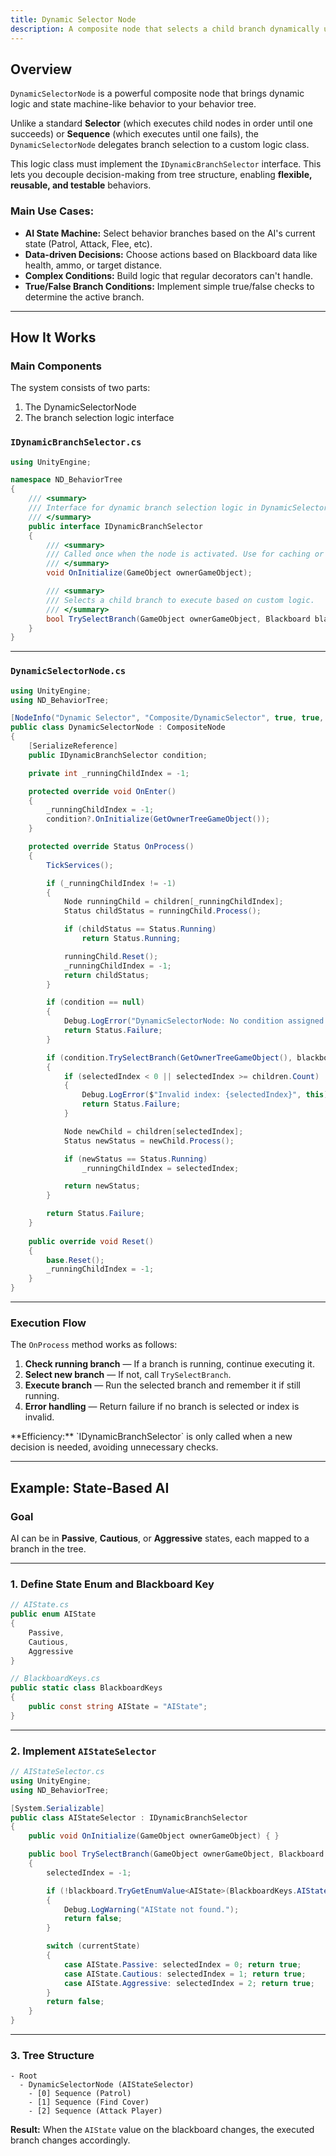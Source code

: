 ```yaml
---
title: Dynamic Selector Node
description: A composite node that selects a child branch dynamically using custom logic.
---
```




## Overview
`DynamicSelectorNode` is a powerful composite node that brings dynamic logic and state machine-like behavior to your behavior tree.

Unlike a standard **Selector** (which executes child nodes in order until one succeeds) or **Sequence** (which executes until one fails), the `DynamicSelectorNode` delegates branch selection to a custom logic class.

This logic class must implement the `IDynamicBranchSelector` interface. This lets you decouple decision-making from tree structure, enabling **flexible, reusable, and testable** behaviors.

### Main Use Cases:
- **AI State Machine:** Select behavior branches based on the AI's current state (Patrol, Attack, Flee, etc).
- **Data-driven Decisions:** Choose actions based on Blackboard data like health, ammo, or target distance.
- **Complex Conditions:** Build logic that regular decorators can't handle.
- **True/False Branch Conditions:** Implement simple true/false checks to determine the active branch.
---

## How It Works

### Main Components
The system consists of two parts:
1. The DynamicSelectorNode
2. The branch selection logic interface

### `IDynamicBranchSelector.cs`
```csharp
using UnityEngine;

namespace ND_BehaviorTree
{
    /// <summary>
    /// Interface for dynamic branch selection logic in DynamicSelectorNode.
    /// </summary>
    public interface IDynamicBranchSelector
    {
        /// <summary>
        /// Called once when the node is activated. Use for caching or initialization.
        /// </summary>
        void OnInitialize(GameObject ownerGameObject);

        /// <summary>
        /// Selects a child branch to execute based on custom logic.
        /// </summary>
        bool TrySelectBranch(GameObject ownerGameObject, Blackboard blackboard, out int selectedIndex);
    }
}
```

---

### `DynamicSelectorNode.cs`
```csharp
using UnityEngine;
using ND_BehaviorTree;

[NodeInfo("Dynamic Selector", "Composite/DynamicSelector", true, true, iconPath: "Assets/ND_BehaviorTree/NDBT/Icons/adaptation.png")]
public class DynamicSelectorNode : CompositeNode
{
    [SerializeReference]
    public IDynamicBranchSelector condition;

    private int _runningChildIndex = -1;

    protected override void OnEnter()
    {
        _runningChildIndex = -1;
        condition?.OnInitialize(GetOwnerTreeGameObject());
    }

    protected override Status OnProcess()
    {
        TickServices();

        if (_runningChildIndex != -1)
        {
            Node runningChild = children[_runningChildIndex];
            Status childStatus = runningChild.Process();

            if (childStatus == Status.Running)
                return Status.Running;

            runningChild.Reset();
            _runningChildIndex = -1;
            return childStatus;
        }

        if (condition == null)
        {
            Debug.LogError("DynamicSelectorNode: No condition assigned.", this);
            return Status.Failure;
        }

        if (condition.TrySelectBranch(GetOwnerTreeGameObject(), blackboard, out int selectedIndex))
        {
            if (selectedIndex < 0 || selectedIndex >= children.Count)
            {
                Debug.LogError($"Invalid index: {selectedIndex}", this);
                return Status.Failure;
            }

            Node newChild = children[selectedIndex];
            Status newStatus = newChild.Process();

            if (newStatus == Status.Running)
                _runningChildIndex = selectedIndex;

            return newStatus;
        }

        return Status.Failure;
    }
    
    public override void Reset()
    {
        base.Reset();
        _runningChildIndex = -1;
    }
}
```

---

### Execution Flow
The `OnProcess` method works as follows:

1. **Check running branch** — If a branch is running, continue executing it.
2. **Select new branch** — If not, call `TrySelectBranch`.
3. **Execute branch** — Run the selected branch and remember it if still running.
4. **Error handling** — Return failure if no branch is selected or index is invalid.

<Aside type="note">
**Efficiency:** `IDynamicBranchSelector` is only called when a new decision is needed, avoiding unnecessary checks.
</Aside>

---

## Example: State-Based AI

### Goal
AI can be in **Passive**, **Cautious**, or **Aggressive** states, each mapped to a branch in the tree.

---

### 1. Define State Enum and Blackboard Key
```csharp
// AIState.cs
public enum AIState
{
    Passive,
    Cautious,
    Aggressive
}

// BlackboardKeys.cs
public static class BlackboardKeys
{
    public const string AIState = "AIState";
}
```

---

### 2. Implement `AIStateSelector`
```csharp
// AIStateSelector.cs
using UnityEngine;
using ND_BehaviorTree;

[System.Serializable]
public class AIStateSelector : IDynamicBranchSelector
{
    public void OnInitialize(GameObject ownerGameObject) { }

    public bool TrySelectBranch(GameObject ownerGameObject, Blackboard blackboard, out int selectedIndex)
    {
        selectedIndex = -1;

        if (!blackboard.TryGetEnumValue<AIState>(BlackboardKeys.AIState, out AIState currentState))
        {
            Debug.LogWarning("AIState not found.");
            return false;
        }

        switch (currentState)
        {
            case AIState.Passive: selectedIndex = 0; return true;
            case AIState.Cautious: selectedIndex = 1; return true;
            case AIState.Aggressive: selectedIndex = 2; return true;
        }
        return false;
    }
}
```

---

### 3. Tree Structure
```plaintext
- Root
  - DynamicSelectorNode (AIStateSelector)
    - [0] Sequence (Patrol)
    - [1] Sequence (Find Cover)
    - [2] Sequence (Attack Player)
```

**Result:** When the `AIState` value on the blackboard changes, the executed branch changes accordingly.